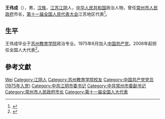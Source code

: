 '''王伟成'''（{{bd|1951年|8月|}}），男，[[汉族|汉族]]，[[江苏|江苏]][[江阴|江阴]]人，[[中华人民共和国|中华人民共和国]]政治人物，曾任[[常州市人民政府|常州市人民政府]]市长，[[第十一届全国人民代表大会|第十一届全国人民代表大会]]江苏地区代表<ref>{{cite web|author=新华网|title=第十一届全国人大代表|url=http://news.xinhuanet.com/ziliao/2008-03/03/content_7708230.htm?node=36628|publisher=新华网|accessdate=2014-01-07|archive-date=2014-01-10|archive-url=https://web.archive.org/web/20140110211415/http://news.xinhuanet.com/ziliao/2008-03/03/content_7708230.htm?node=36628|dead-url=no}}</ref>。

== 生平 ==
王伟成毕业于[[苏州教育学院|苏州教育学院]]政治专业。1975年6月加入[[中国共产党|中国共产党]]。2008年起担任全国人大代表<ref>{{cite news|title=全国人大代表信息-王伟成|url= http://210.82.31.1:8084/delegate/viewDelegate.action?dbid=110702|accessdate=2013-04-05|newspaper=全国人大网}}</ref>。

== 參考文獻 ==
{{reflist}}

{{Authority control}}
{{DEFAULTSORT:Wang王}}
[[Category:王姓|Wei]]
[[Category:江阴人|Category:江阴人]]
[[Category:苏州教育学院校友|Category:苏州教育学院校友]]
[[Category:中国共产党党员_(1975年入党)|Category:中国共产党党员 (1975年入党)]]
[[Category:中共江阴市委书记|Category:中共江阴市委书记]]
[[Category:中共常州市委副书记|Category:中共常州市委副书记]]
[[Category:常州市人民政府市长|Category:常州市人民政府市长]]
[[Category:第十一届全国人大代表|Category:第十一届全国人大代表]]